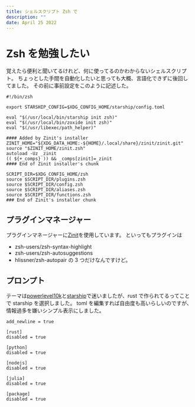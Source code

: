 ```yaml
---
title: シェルスクリプト Zsh で
description: ""
date: April 25 2022
---
```


# Zsh を勉強したい

覚えたら便利と聞いてるけれど、何に使ってるのかわからないシェルスクリプト。
ちょっとした手間を自動化したいと思っても大概、言語化できずに後回してました。
その前に事前設定をこのように記述した。

```
#!/bin/zsh

export STARSHIP_CONFIG=$XDG_CONFIG_HOME/starship/config.toml

eval "$(/usr/local/bin/starship init zsh)"
eval "$(/usr/local/bin/zoxide init zsh)"
eval "$(/usr/libexec/path_helper)"

#### Added by Zinit's installer
ZINIT_HOME="${XDG_DATA_HOME:-${HOME}/.local/share}/zinit/zinit.git"
source "$ZINIT_HOME/zinit.zsh"
autoload -Uz _zinit
(( ${+_comps} )) && _comps[zinit]=_zinit
#### End of Zinit installer's chunk

SCRIPT_DIR=$XDG_CONFIG_HOME/zsh
source $SCRIPT_DIR/plugins.zsh
source $SCRIPT_DIR/config.zsh
source $SCRIPT_DIR/aliases.zsh
source $SCRIPT_DIR/functions.zsh
### End of Zinit's installer chunk
```

## プラグインマネージャー

プラグインマネージャーに[Zinit](https://github.com/zdharma-continuum/zinit)を使用しています。
といってもプラグインは

- zsh-users/zsh-syntax-highlight
- zsh-users/zsh-autosuggestions
- hlissner/zsh-autopair
  の 3 つだけなんですけど。

## プロンプト

テーマは[powerlevel10k](https://github.com/romkatv/powerlevel10k)と[starship](https://github.com/starship/starship)で迷いましたが、rust で作られてるってことで starship を選択しました。
toml を編集すれば自由度も高いらしいのですが、情報過多を嫌いシンプル表示にしました。

```
add_newline = true

[rust]
disabled = true

[python]
disabled = true

[nodejs]
disabled = true

[julia]
disabled = true

[package]
disabled = true
```
